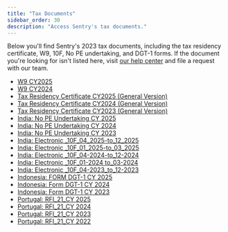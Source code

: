 ```yaml
---
title: "Tax Documents"
sidebar_order: 30
description: "Access Sentry's tax documents."
---
```


Below you'll find Sentry's 2023 tax documents, including the tax residency certificate, W9, 10F, No PE undertaking, and DGT-1 forms. If the document you're looking for isn't listed here, visit [our help center](http://sentry.zendesk.com/hc/en-us/) and file a request with our team.


- [W9 CY2025](/pdfs/2025_W9.pdf)
- [W9 CY2024](/pdfs/W-9-2024-Functional-Software-Inc-signed-rev-March-2024.pdf)
- [Tax Residency Certificate CY2025 (General Version)](/pdfs/Tax_residency_certificate_CY2025.pdf)
- [Tax Residency Certificate CY2024 (General Version)](/pdfs/Tax_residency_certificate_CY2024.pdf)
- [Tax Residency Certificate CY2023 (General Version)](/pdfs/2023-Form-6166_general.pdf)
- [India: No PE Undertaking CY 2025](/pdfs/India_no_pe_undertaking_cy25.pdf)
- [India: No PE Undertaking CY 2024](/pdfs/India-No-PE-Undertaking-Form_2024_Signed.pdf)
- [India: No PE Undertaking CY 2023](/pdfs//No-PE-Undertaking-Form_2023_Signed.pdf)
- [India: Electronic _10F_04_2025-to_12_2025](/pdfs/Form_10F_Filed_Form_04-2025_to_12-2025_External.pdf)
- [India: Electronic _10F_01_2025-to_03_2025](/pdfs/India_electronic_10f_01_2025_to_03_2025.pdf)
- [India: Electronic _10F_04-2024-to_12-2024](/pdfs/Form-10F_04-2024-to-12-2024_External.pdf)
- [India: Electronic _10F_01-2024 to_03-2024](/pdfs/Form_10F_Filed_Form_EXTERNAL_01_2024_to_03_2024.pdf)
- [India: Electronic _10F_04-2023_to_12-2023](/pdfs/India_Electronic_10F_04_2023_to_12_2023.pdf)
- [Indonesia: FORM DGT-1 CY 2025](/pdfs/Indonesdia_form_dgt_1_cy_2025.pdf)
- [Indonesia: Form DGT-1 CY 2024](/pdfs/Form-DGT-New_Indonesia_FY24_signed.pdf)
- [Indonesia: Form DGT-1 CY 2023](/pdfs/Form-DGT-New_Indonesia_FY23.pdf)
- [Portugal: RFI_21_CY 2025](/pdfs/Portugal_rfi_21_cy_2025.pdf)
- [Portugal: RFI_21_CY 2024](/pdfs/RFI_21_Portgual_Sentry_signed-FY2024-external.pdf)
- [Portugal: RFI_21_CY 2023](/pdfs/RFI_21_Portgual_Sentry_signed-FY2023-external.pdf)
- [Portugal: RFI_21_CY 2022](/pdfs/RFI_21_Portgual_Sentry_signed-FY20222-external.pdf)
